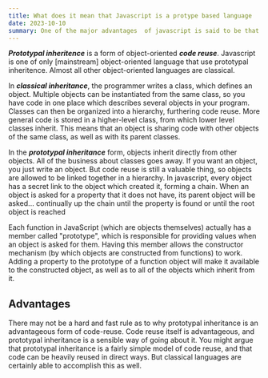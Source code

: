 ```yaml
---
title: What does it mean that Javascript is a protype based language
date: 2023-10-10
summary: One of the major advantages  of javascript is said to be that it is a protype based language. But what does it mean that javascript is protype based language, and why i that an advantage
---
```


**_Prototypal inheritence_** is a form of object-oriented **_code reuse_**. Javascript is one of only
[mainstream] object-oriented language that use prototypal inheritence. Almost all other object-oriented
languages are classical.

In **_classical inheritance_**, the programmer writes a class, which defines an object.
Multiple objects can be instantiated from the same class, so you have code in one place which
describes several objects in your program. Classes can then be organized into a hierarchy,
furthering code reuse. More general code is stored in a higher-level class, from which lower level
classes inherit. This means that an object is sharing code with other objects of the same class,
as well as with its parent classes.

In the **_prototypal inheritance_** form, objects inherit directly from other objects.
All of the business about classes goes away. If you want an object, you just write an object.
But code reuse is still a valuable thing, so objects are allowed to be linked together in a hierarchy.
In javascript, every object has a secret link to the object which created it, forming a chain.
When an object is asked for a property that it does not have, its parent object will be asked...
continually up the chain until the property is found or until the root object is reached

Each function in JavaScript (which are objects themselves) actually has a member called "prototype",
which is responsible for providing values when an object is asked for them. Having this member allows
the constructor mechanism (by which objects are constructed from functions) to work. Adding a property
to the prototype of a function object will make it available to the constructed object, as well as to all
of the objects which inherit from it.

## Advantages

There may not be a hard and fast rule as to why prototypal inheritance is an advantageous form of code-reuse.
Code reuse itself is advantageous, and prototypal inheritance is a sensible way of going about it.
You might argue that prototypal inheritance is a fairly simple model of code reuse, and that code can
be heavily reused in direct ways.
But classical languages are certainly able to accomplish this as well.
